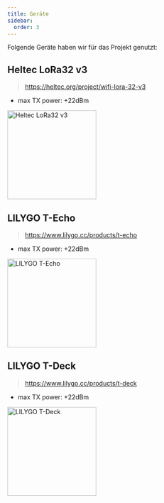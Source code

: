 ```yaml
---
title: Geräte
sidebar:
  order: 3
---
```



Folgende Geräte haben wir für das Projekt genutzt:

## Heltec LoRa32 v3

> https://heltec.org/project/wifi-lora-32-v3

- max TX power: +22dBm

<Image src={HeltecLora32} alt="Heltec LoRa32 v3" width="200px" />

## LILYGO T-Echo

> https://www.lilygo.cc/products/t-echo

- max TX power: +22dBm

<Image src={LilyGoTEcho} alt="LILYGO T-Echo" width="200px" />

## LILYGO T-Deck

> https://www.lilygo.cc/products/t-deck

- max TX power: +22dBm

<Image src={LilyGoTDeck} alt="LILYGO T-Deck" width="200px" />

